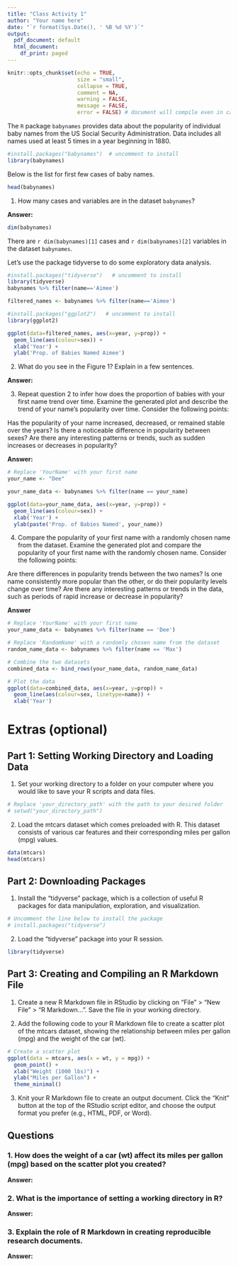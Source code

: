 ```yaml
---
title: "Class Activity 1"
author: "Your name here"
date: "`r format(Sys.Date(), ' %B %d %Y')`"
output:
  pdf_document: default
  html_document:
    df_print: paged
---
```


```r
knitr::opts_chunk$set(echo = TRUE, 
                      size = "small", 
                      collapse = TRUE, 
                      comment = NA, 
                      warning = FALSE, 
                      message = FALSE,
                      error = FALSE) # document will compile even in case of error
```


The `R` package `babynames` provides data about the popularity of individual baby names from the US Social Security Administration. Data includes all names used at least 5 times in a year beginning in 1880.

```r
#install.packages("babynames")  # uncomment to install
library(babynames)
```

Below is the list for first few cases of baby names.

```r
head(babynames)
```

1. How many cases and variables are in the dataset `babynames`?

**Answer:** 

```r
dim(babynames)
```

There are `r dim(babynames)[1]` cases and `r dim(babynames)[2]` variables in the dataset `babynames`.

Let's use the package tidyverse to do some exploratory data analysis.

```r
#install.packages("tidyverse")   # uncomment to install
library(tidyverse)
babynames %>% filter(name=='Aimee')

filtered_names <- babynames %>% filter(name=='Aimee')
```

```r
#install.packages("ggplot2")   # uncomment to install
library(ggplot2)
```

```r
ggplot(data=filtered_names, aes(x=year, y=prop)) + 
  geom_line(aes(colour=sex)) + 
  xlab('Year') + 
  ylab('Prop. of Babies Named Aimee')
```

2. What do you see in the Figure 1? Explain in a few sentences.

**Answer:**

\vspace*{0.5in}


3. Repeat question 2 to infer how does the proportion of babies with your first name trend over time. Examine the generated plot and describe the trend of your name's popularity over time. Consider the following points:

Has the popularity of your name increased, decreased, or remained stable over the years? Is there a noticeable difference in popularity between sexes? Are there any interesting patterns or trends, such as sudden increases or decreases in popularity?

**Answer:**

\vspace*{0.5in}


```r
# Replace 'YourName' with your first name
your_name <- "Dee"

your_name_data <- babynames %>% filter(name == your_name)

ggplot(data=your_name_data, aes(x=year, y=prop)) + 
  geom_line(aes(colour=sex)) + 
  xlab('Year') + 
  ylab(paste('Prop. of Babies Named', your_name))
```

4. Compare the popularity of your first name with a randomly chosen name from the dataset. Examine the generated plot and compare the popularity of your first name with the randomly chosen name. Consider the following points:

Are there differences in popularity trends between the two names? Is one name consistently more popular than the other, or do their popularity levels change over time? Are there any interesting patterns or trends in the data, such as periods of rapid increase or decrease in popularity?

**Answer**

\vspace*{0.5in}


```r
# Replace 'YourName' with your first name
your_name_data <- babynames %>% filter(name == 'Dee')

# Replace 'RandomName' with a randomly chosen name from the dataset
random_name_data <- babynames %>% filter(name == 'Max')

# Combine the two datasets
combined_data <- bind_rows(your_name_data, random_name_data)

# Plot the data
ggplot(data=combined_data, aes(x=year, y=prop)) + 
  geom_line(aes(colour=sex, linetype=name)) + 
  xlab('Year') 
```


# Extras (optional)

## Part 1: Setting Working Directory and Loading Data

1. Set your working directory to a folder on your computer where you would like to save your R scripts and data files.

```r
# Replace 'your_directory_path' with the path to your desired folder
# setwd("your_directory_path")
```


2. Load the mtcars dataset which comes preloaded with R. This dataset consists of various car features and their corresponding miles per gallon (mpg) values.


```r
data(mtcars)
head(mtcars)
```


## Part 2: Downloading Packages

1. Install the "tidyverse" package, which is a collection of useful R packages for data manipulation, exploration, and visualization.

```r
# Uncomment the line below to install the package
# install.packages("tidyverse")
```


2. Load the "tidyverse" package into your R session.


```r
library(tidyverse)
```


## Part 3: Creating and Compiling an R Markdown File


1. Create a new R Markdown file in RStudio by clicking on "File" > "New File" > "R Markdown...". Save the file in your working directory.

2. Add the following code to your R Markdown file to create a scatter plot of the mtcars dataset, showing the relationship between miles per gallon (mpg) and the weight of the car (wt).


```r
# Create a scatter plot
ggplot(data = mtcars, aes(x = wt, y = mpg)) +
  geom_point() +
  xlab("Weight (1000 lbs)") +
  ylab("Miles per Gallon") +
  theme_minimal()
```


3. Knit your R Markdown file to create an output document. Click the "Knit" button at the top of the RStudio script editor, and choose the output format you prefer (e.g., HTML, PDF, or Word).


\vspace*{0.2in}


## Questions

### 1. How does the weight of a car (wt) affect its miles per gallon (mpg) based on the scatter plot you created?

**Answer:**



\vspace*{0.2in}

### 2. What is the importance of setting a working directory in R?

**Answer:**





\vspace*{0.2in}

### 3. Explain the role of R Markdown in creating reproducible research documents.

**Answer:**



